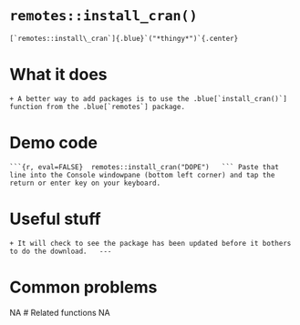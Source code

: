 # [`remotes::install_cran()`]{.blue}	
	[`remotes::install\_cran`]{.blue}`("*thingy*")`{.center}
# What it does
	+ A better way to add packages is to use the .blue[`install_cran()`] function from the .blue[`remotes`] package.	
# Demo code
	```{r, eval=FALSE}	remotes::install_cran("DOPE")	```	Paste that line into the Console windowpane (bottom left corner) and tap the return or enter key on your keyboard.	
# Useful stuff
	+ It will check to see the package has been updated before it bothers to do the download.	---
# Common problems
NA
# Related functions
NA
